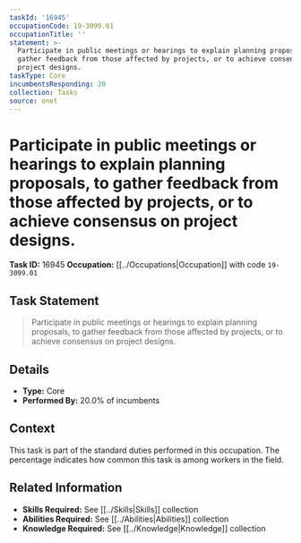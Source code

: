 ```yaml
---
taskId: '16945'
occupationCode: 19-3099.01
occupationTitle: ''
statement: >-
  Participate in public meetings or hearings to explain planning proposals, to
  gather feedback from those affected by projects, or to achieve consensus on
  project designs.
taskType: Core
incumbentsResponding: 20
collection: Tasks
source: onet
---
```

# Participate in public meetings or hearings to explain planning proposals, to gather feedback from those affected by projects, or to achieve consensus on project designs.

**Task ID:** 16945
**Occupation:** [[../Occupations|Occupation]] with code `19-3099.01`

## Task Statement

> Participate in public meetings or hearings to explain planning proposals, to gather feedback from those affected by projects, or to achieve consensus on project designs.

## Details

- **Type:** Core
- **Performed By:** 20.0% of incumbents

## Context

This task is part of the standard duties performed in this occupation. The percentage indicates how common this task is among workers in the field.

## Related Information

- **Skills Required:** See [[../Skills|Skills]] collection
- **Abilities Required:** See [[../Abilities|Abilities]] collection
- **Knowledge Required:** See [[../Knowledge|Knowledge]] collection
